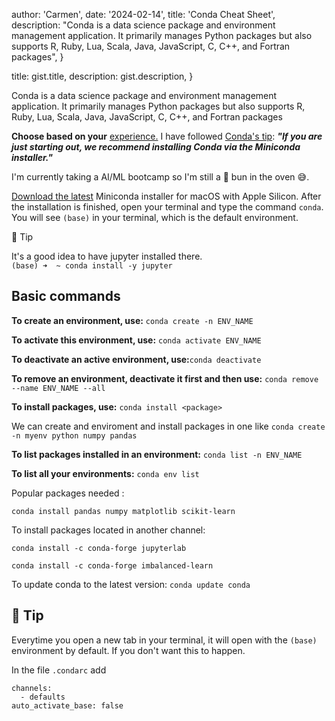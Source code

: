 
  author: 'Carmen',
  date: '2024-02-14',
  title: 'Conda Cheat Sheet',
  description: "Conda is a data science package and environment management application. It primarily manages Python packages but also supports R, Ruby, Lua, Scala, Java, JavaScript, C, C++, and Fortran packages",
}

  title: gist.title,
  description: gist.description,
}


Conda is a data science package and environment management application. It primarily manages Python packages but also supports R, Ruby, Lua, Scala, Java, JavaScript, C, C++, and Fortran packages

**Choose based on your** [experience.](https://docs.anaconda.com/distro-or-miniconda/) I have followed [Conda's tip](https://conda.io/projects/conda/en/latest/user-guide/install/index.html): ***"If you are just starting out, we recommend installing Conda via the Miniconda installer."*** 

I'm currently taking a AI/ML bootcamp so I'm still a 🥖 bun in the oven 😅. 

[Download the latest](https://conda.io/projects/conda/en/latest/index.html) Miniconda installer for macOS with Apple Silicon.
After the installation is finished, open your terminal and type the command  `conda`. You will see `(base)` in your terminal, which is the default environment. 

🔔 Tip

It's a good idea to have jupyter installed there.  
`(base) ➜  ~ conda install -y jupyter`

## Basic commands

**To create an environment, use:**
`conda create -n ENV_NAME`

**To activate this environment, use:** `conda activate ENV_NAME`

**To deactivate an active environment, use:**`conda deactivate`

**To remove an environment, deactivate it first and then use:** 
`conda remove --name ENV_NAME --all`

**To install packages, use:** `conda install <package>`

We can create and enviroment and install packages in one like
`conda create -n myenv python numpy pandas`

**To list packages installed in an environment:** `conda list -n ENV_NAME`

**To list all your environments:** `conda env list`

Popular packages needed :

`conda install pandas numpy matplotlib scikit-learn`

To install packages located in another channel:

`conda install -c conda-forge jupyterlab`

`conda install -c conda-forge imbalanced-learn`

To update conda to the latest version:
`conda update conda`

## 🔔 Tip

Everytime you open a new tab in your terminal, it will open with the `(base)` environment by default. If you don't want this to happen.

In the file `.condarc` add

````
channels:
  - defaults
auto_activate_base: false

````